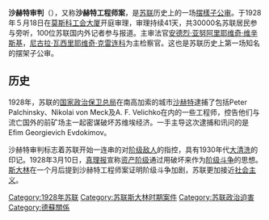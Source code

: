 {{Expand English|Shakhty Trial}}
'''沙赫特审判'''（{{lang-ru|Ша́хтинское де́ло}}），又称'''沙赫特工程师案'''，是[[苏联|苏联]]历史上的一场[[摆樣子公审|摆樣子公审]]。于1928年５月18日在[[莫斯科|莫斯科]][[工会大厦|工会大厦]]开庭审理，审理持续41天，共30000名苏联居民参与旁听，100位苏联国内外记者参与报道。主审法官[[安德烈·亚努阿里耶维奇·维辛斯基|安德烈·亚努阿里耶维奇·维辛斯基]]，[[尼古拉·瓦西里耶维奇·克雷连科|尼古拉·瓦西里耶维奇·克雷连科]]为主检察官。这也是苏联历史上第一场知名的摆架子公审。

==历史==
1928年，苏联的[[国家政治保卫总局|国家政治保卫总局]]在南高加索的城市[[沙赫特|沙赫特]]逮捕了包括Peter Palchinsky、Nikolai von Meck及A. F. Velichko在内的一些工程师，控告他们与流亡国外的前矿场主一起密谋破坏苏维埃经济。一手主导这次逮捕和讯问的是Efim Georgievich Evdokimov。

沙赫特审判标志着苏联开始一连串的对[[阶级敌人|阶级敌人]]的指控，具有1930年代[[大清洗|大清洗]]的印记。1928年3月10日，[[真理报|真理报]]宣称[[资产阶级|资产阶级]]通过用破坏来作为[[阶级斗争|阶级斗争]]的思想。[[斯大林|斯大林]]在一个月后提到沙赫特工程师案证明阶级斗争加剧，苏联更加接近[[社会主义|社会主义]]。


[[Category:1928年苏联|Category:1928年苏联]]
[[Category:苏联斯大林时期案件|Category:苏联斯大林时期案件]]
[[Category:苏联政治迫害|Category:苏联政治迫害]]
[[Category:德蘇關係|Category:德蘇關係]]